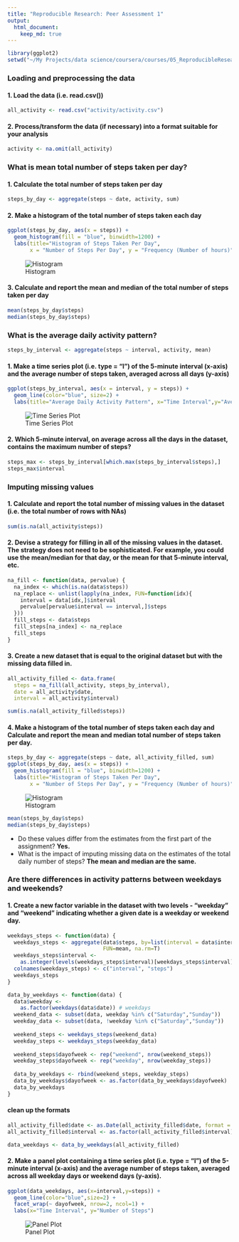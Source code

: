 ```yaml
---
title: "Reproducible Research: Peer Assessment 1"
output: 
  html_document:
    keep_md: true
---
```


```r
library(ggplot2)
setwd("~/My Projects/data science/coursera/courses/05_ReproducibleResearch/homework 1/RepData_PeerAssessment1")
```
### **Loading and preprocessing the data**  
#### 1. Load the data (i.e. read.csv()) 
```r
all_activity <- read.csv("activity/activity.csv") 
```
#### 2. Process/transform the data (if necessary) into a format suitable for your analysis
```r
activity <- na.omit(all_activity)  
```

### **What is mean total number of steps taken per day?**

#### 1. Calculate the total number of steps taken per day  
```r
steps_by_day <- aggregate(steps ~ date, activity, sum)
```
#### 2. Make a histogram of the total number of steps taken each day
```r
ggplot(steps_by_day, aes(x = steps)) +
  geom_histogram(fill = "blue", binwidth=1200) +
  labs(title="Histogram of Steps Taken Per Day",
       x = "Number of Steps Per Day", y = "Frequency (Number of hours)")
```
![Histogram](figures/plot1.jpeg)

#### 3. Calculate and report the mean and median of the total number of steps taken per day
```r
mean(steps_by_day$steps)
median(steps_by_day$steps)
```
### **What is the average daily activity pattern?**
```r
steps_by_interval <- aggregate(steps ~ interval, activity, mean)
```
#### 1. Make a time series plot (i.e. type = "l") of the 5-minute interval (x-axis) and the average number of steps taken, averaged across all days (y-axis)
```r
ggplot(steps_by_interval, aes(x = interval, y = steps)) +
  geom_line(color="blue", size=2) +
  labs(title="Average Daily Activity Pattern", x="Time Interval",y="Average Number of Steps")
```
![Time Series Plot](figures/plot2.jpeg)

#### 2. Which 5-minute interval, on average across all the days in the dataset, contains the maximum number of steps?
```r
steps_max <- steps_by_interval[which.max(steps_by_interval$steps),]
steps_max$interval
```
### **Imputing missing values**

#### 1. Calculate and report the total number of missing values in the dataset (i.e. the total number of rows with NAs)
```r
sum(is.na(all_activity$steps))
```
#### 2. Devise a strategy for filling in all of the missing values in the dataset. The strategy does not need to be sophisticated. For example, you could use the mean/median for that day, or the mean for that 5-minute interval, etc.
```r
na_fill <- function(data, pervalue) {
  na_index <- which(is.na(data$steps))
  na_replace <- unlist(lapply(na_index, FUN=function(idx){
    interval = data[idx,]$interval
    pervalue[pervalue$interval == interval,]$steps
  }))
  fill_steps <- data$steps
  fill_steps[na_index] <- na_replace
  fill_steps
}
```
#### 3. Create a new dataset that is equal to the original dataset but with the missing data filled in.
```r
all_activity_filled <- data.frame(  
  steps = na_fill(all_activity, steps_by_interval),  
  date = all_activity$date,  
  interval = all_activity$interval)

sum(is.na(all_activity_filled$steps))
```
#### 4. Make a histogram of the total number of steps taken each day and Calculate and report the mean and median total number of steps taken per day. 
```r
steps_by_day <- aggregate(steps ~ date, all_activity_filled, sum)
ggplot(steps_by_day, aes(x = steps)) +
  geom_histogram(fill = "blue", binwidth=1200) +
  labs(title="Histogram of Steps Taken Per Day",
       x = "Number of Steps Per Day", y = "Frequency (Number of hours)")
```
![Histogram](figures/plot3.jpeg)
```r
mean(steps_by_day$steps)
median(steps_by_day$steps)
```
- Do these values differ from the estimates from the first part of the assignment? **Yes.**
- What is the impact of imputing missing data on the estimates of the total daily number of steps? **The mean and median are the same.**   

### Are there differences in activity patterns between weekdays and weekends?
#### 1. Create a new factor variable in the dataset with two levels - "weekday" and "weekend" indicating whether a given date is a weekday or weekend day.
```r
weekdays_steps <- function(data) {
  weekdays_steps <- aggregate(data$steps, by=list(interval = data$interval),
                              FUN=mean, na.rm=T)
  weekdays_steps$interval <- 
    as.integer(levels(weekdays_steps$interval)[weekdays_steps$interval])
  colnames(weekdays_steps) <- c("interval", "steps")
  weekdays_steps
}
```
```r
data_by_weekdays <- function(data) {
  data$weekday <- 
    as.factor(weekdays(data$date)) # weekdays
  weekend_data <- subset(data, weekday %in% c("Saturday","Sunday"))
  weekday_data <- subset(data, !weekday %in% c("Saturday","Sunday"))
  
  weekend_steps <- weekdays_steps(weekend_data)
  weekday_steps <- weekdays_steps(weekday_data)
  
  weekend_steps$dayofweek <- rep("weekend", nrow(weekend_steps))
  weekday_steps$dayofweek <- rep("weekday", nrow(weekday_steps))
  
  data_by_weekdays <- rbind(weekend_steps, weekday_steps)
  data_by_weekdays$dayofweek <- as.factor(data_by_weekdays$dayofweek)
  data_by_weekdays
}
```
#### clean up the formats
```r
all_activity_filled$date <- as.Date(all_activity_filled$date, format = "%Y-%m-%d")
all_activity_filled$interval <- as.factor(all_activity_filled$interval)

data_weekdays <- data_by_weekdays(all_activity_filled)
```
#### 2. Make a panel plot containing a time series plot (i.e. type = "l") of the 5-minute interval (x-axis) and the average number of steps taken, averaged across all weekday days or weekend days (y-axis). 
```r
ggplot(data_weekdays, aes(x=interval,y=steps)) +
  geom_line(color="blue",size=2) +
  facet_wrap(~ dayofweek, nrow=2, ncol=1) +
  labs(x="Time Interval", y="Number of Steps")
```
![Panel Plot](figures/plot4.jpeg)
